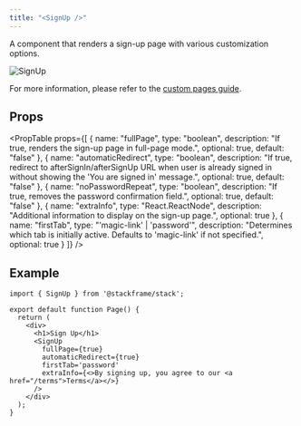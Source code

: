 ```yaml
---
title: "<SignUp />"
---
```


A component that renders a sign-up page with various customization options.

<div className="stack-white-image-showcase stack-350h">
  <img src="/imgs/sign-up.png" alt="SignUp" />
</div>

For more information, please refer to the [custom pages guide](../customization/custom-pages).

## Props

<PropTable
  props={[
    {
      name: "fullPage",
      type: "boolean",
      description: "If true, renders the sign-up page in full-page mode.",
      optional: true,
      default: "false"
    },
    {
      name: "automaticRedirect",
      type: "boolean",
      description: "If true, redirect to afterSignIn/afterSignUp URL when user is already signed in without showing the 'You are signed in' message.",
      optional: true,
      default: "false"
    },
    {
      name: "noPasswordRepeat",
      type: "boolean",
      description: "If true, removes the password confirmation field.",
      optional: true,
      default: "false"
    },
    {
      name: "extraInfo",
      type: "React.ReactNode",
      description: "Additional information to display on the sign-up page.",
      optional: true
    },
    {
      name: "firstTab",
      type: "'magic-link' | 'password'",
      description: "Determines which tab is initially active. Defaults to 'magic-link' if not specified.",
      optional: true
    }
  ]}
/>

## Example

```tsx
import { SignUp } from '@stackframe/stack';

export default function Page() {
  return (
    <div>
      <h1>Sign Up</h1>
      <SignUp
        fullPage={true}
        automaticRedirect={true}
        firstTab='password'
        extraInfo={<>By signing up, you agree to our <a href="/terms">Terms</a></>}
      />
    </div>
  );
}
```

